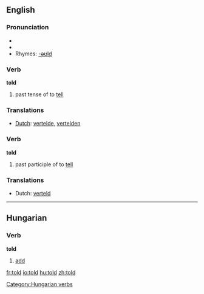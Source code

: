 ==English==

{{rank|world|thing|set|196|told|both|having|look}}

===Pronunciation===
*{{SAMPA|/'/}}
*{{IPA|/'told/}}
*Rhymes: [[Rhymes:English:-əʊld|-əʊld]]

===Verb===
'''told'''
# past tense of to [[tell]]

===Translations===
*[[Dutch]]: [[vertelde]], [[vertelden]]

===Verb===
'''told'''
# past participle of to [[tell]]

===Translations===
*Dutch: [[verteld]]


-----

==Hungarian==

===Verb===
'''told'''

#[[add]]

[[Category:Hungarian verbs]]

[[fr:told]]
[[io:told]]
[[hu:told]]
[[zh:told]]